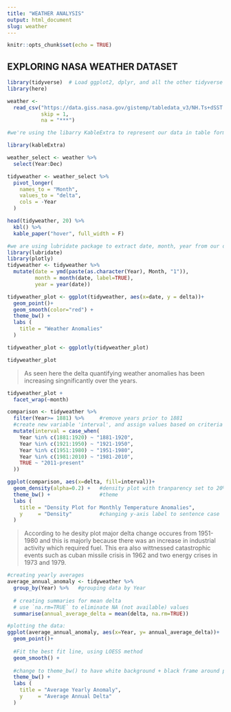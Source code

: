 ```yaml
---
title: "WEATHER ANALYSIS"
output: html_document
slug: weather
---
```


```r
knitr::opts_chunk$set(echo = TRUE)
```

## EXPLORING NASA WEATHER DATASET

```r
library(tidyverse)  # Load ggplot2, dplyr, and all the other tidyverse packages
library(here)
```


```r
weather <- 
  read_csv("https://data.giss.nasa.gov/gistemp/tabledata_v3/NH.Ts+dSST.csv", 
           skip = 1, 
           na = "***")
```

```r
#we're using the libarry KableExtra to represent our data in table format

library(kableExtra)

weather_select <- weather %>% 
  select(Year:Dec)

tidyweather <- weather_select %>% 
  pivot_longer(
    names_to = "Month",
    values_to = "delta",
    cols = -Year
  )

head(tidyweather, 20) %>% 
  kbl() %>%
  kable_paper("hover", full_width = F)
```

```r

#we are using lubridate package to extract date, month, year from our dates
library(lubridate)
library(plotly)
tidyweather <- tidyweather %>%
  mutate(date = ymd(paste(as.character(Year), Month, "1")),
         month = month(date, label=TRUE),
         year = year(date))

tidyweather_plot <- ggplot(tidyweather, aes(x=date, y = delta))+
  geom_point()+
  geom_smooth(color="red") +
  theme_bw() +
  labs (
    title = "Weather Anomalies"
  )

tidyweather_plot <- ggplotly(tidyweather_plot)

tidyweather_plot
```

> As seen here the delta quantifying weather anomalies has been increasing singnificantly over the years.

```r
tidyweather_plot +
  facet_wrap(~month)
```
```r

comparison <- tidyweather %>% 
  filter(Year>= 1881) %>%     #remove years prior to 1881
  #create new variable 'interval', and assign values based on criteria below:
  mutate(interval = case_when(
    Year %in% c(1881:1920) ~ "1881-1920",
    Year %in% c(1921:1950) ~ "1921-1950",
    Year %in% c(1951:1980) ~ "1951-1980",
    Year %in% c(1981:2010) ~ "1981-2010",
    TRUE ~ "2011-present"
  ))
```

```r
ggplot(comparison, aes(x=delta, fill=interval))+
  geom_density(alpha=0.2) +   #density plot with tranparency set to 20%
  theme_bw() +                #theme
  labs (
    title = "Density Plot for Monthly Temperature Anomalies",
    y     = "Density"         #changing y-axis label to sentence case
  )
```

>  According to  he desity plot major delta change occures from 1951-1980 and this is majorly because there was an increase in industrial activity which required fuel. This era also wittnessed catastrophic events such as cuban missile crisis in 1962 and two energy crises in 1973 and 1979.

```r
#creating yearly averages
average_annual_anomaly <- tidyweather %>% 
  group_by(Year) %>%   #grouping data by Year
  
  # creating summaries for mean delta 
  # use `na.rm=TRUE` to eliminate NA (not available) values 
  summarise(annual_average_delta = mean(delta, na.rm=TRUE)) 

#plotting the data:
ggplot(average_annual_anomaly, aes(x=Year, y= annual_average_delta))+
  geom_point()+
  
  #Fit the best fit line, using LOESS method
  geom_smooth() +
  
  #change to theme_bw() to have white background + black frame around plot
  theme_bw() +
  labs (
    title = "Average Yearly Anomaly",
    y     = "Average Annual Delta"
  )                         

```

